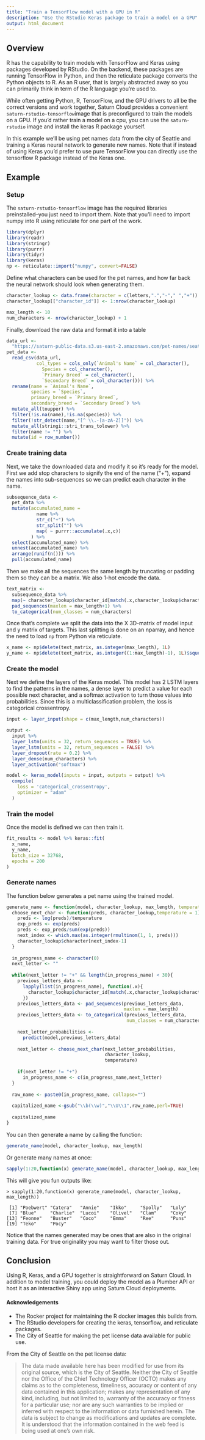 ```yaml
---
title: "Train a TensorFlow model with a GPU in R"
description: "Use the RStudio Keras package to train a model on a GPU"
output: html_document
---
```


## Overview
R has the capability to train models with TensorFlow and Keras using packages
developed by RStudio. On the backend, these packages are running TensorFlow in
Python, and then the reticulate package converts the Python objects to R. As an
R user, that is largely abstracted away so you can primarily think in term of
the R language you're used to.

While often getting Python, R, TensorFlow, and the GPU drivers to all be the
correct versions and work together, Saturn Cloud provides a convenient
`saturn-rstudio-tensorflow`image that is preconfigured to train the models on a
GPU. If you'd rather train a model on a cpu, you can use the `saturn-rstudio`
image and install the keras R package yourself.

In this example we'll be using pet names data from the city of Seattle and
training a Keras neural network to generate new names. Note that if instead
of using Keras you'd prefer to use pure TensorFlow you can directly use the 
tensorflow R package instead of the Keras one.

## Example

### Setup

The `saturn-rstudio-tensorflow` image has the required libraries
preinstalled--you just need to import them. Note that you'll need to import
numpy into R using reticulate for one part of the work.

```r
library(dplyr)
library(readr)
library(stringr)
library(purrr)
library(tidyr)
library(keras)
np <- reticulate::import("numpy", convert=FALSE)
```

Define what characters can be used for the pet names, and how far back the
neural network should look when generating them.

```r
character_lookup <- data.frame(character = c(letters,".","-"," ","+"))
character_lookup[["character_id"]] <- 1:nrow(character_lookup)

max_length <- 10
num_characters <- nrow(character_lookup) + 1
```

Finally, download the raw data and format it into a table

```r
data_url <-
  "https://saturn-public-data.s3.us-east-2.amazonaws.com/pet-names/seattle_pet_licenses.csv"
pet_data <- 
  read_csv(data_url, 
           col_types = cols_only(`Animal's Name` = col_character(),
             Species = col_character(),
             `Primary Breed` = col_character(),
             `Secondary Breed` = col_character())) %>%
  rename(name = `Animal's Name`,
         species = `Species`,
         primary_breed = `Primary Breed`,
         secondary_breed = `Secondary Breed`) %>%
  mutate_all(toupper) %>%
  filter(!is.na(name),!is.na(species)) %>%
  filter(!str_detect(name,"[^ \\.-[a-zA-Z]]")) %>%
  mutate_all(stringi::stri_trans_tolower) %>%
  filter(name != "") %>%
  mutate(id = row_number())
```


### Create training data

Next, we take the downloaded data and modify it so it's ready for the model. 
First we add stop characters to signify the end of the name ("+"), expand
the names into sub-sequences so we can predict each character in the name.


```r
subsequence_data <-
  pet_data %>%
  mutate(accumulated_name =
           name %>%
           str_c("+") %>%
           str_split("") %>%
           map( ~ purrr::accumulate(.x,c))
         ) %>%
  select(accumulated_name) %>%
  unnest(accumulated_name) %>%
  arrange(runif(n())) %>%
  pull(accumulated_name)
```

Then we make all the sequences the same length by truncating or padding them
so they can be a matrix. We also 1-hot encode the data.

```r
text_matrix <-
  subsequence_data %>%
  map(~ character_lookup$character_id[match(.x,character_lookup$character)]) %>% 
  pad_sequences(maxlen = max_length+1) %>% 
  to_categorical(num_classes = num_characters) 
```

Once that's complete we split the data into the X 3D-matrix of model input and
y matrix of targets. This last splitting is done on an nparray,
and hence the need to load `np` from Python via reticulate.

```r
x_name <- np$delete(text_matrix, as.integer(max_length), 1L) 
y_name <- np$delete(text_matrix, as.integer((1:max_length)-1), 1L)$squeeze()
```

### Create the model

Next we define the layers of the Keras model. This model has 2 LSTM layers to
find the patterns in the names, a dense layer to predict a value for each
possible next character, and a softmax activation to turn
those values into probabilities. Since this is a multiclassification problem,
the loss is categorical crossentropy.

```r

input <- layer_input(shape = c(max_length,num_characters)) 

output <- 
  input %>%
  layer_lstm(units = 32, return_sequences = TRUE) %>%
  layer_lstm(units = 32, return_sequences = FALSE) %>%
  layer_dropout(rate = 0.2) %>%
  layer_dense(num_characters) %>%
  layer_activation("softmax")

model <- keras_model(inputs = input, outputs = output) %>% 
  compile(
    loss = 'categorical_crossentropy',
    optimizer = "adam"
  )
```

### Train the model

Once the model is defined we can then train it.

```r
fit_results <- model %>% keras::fit(
  x_name, 
  y_name,
  batch_size = 32768,
  epochs = 200
)
```

### Generate names

The function below generates a pet name using the trained model.

```r
generate_name <- function(model, character_lookup, max_length, temperature = 1){
  choose_next_char <- function(preds, character_lookup,temperature = 1){
    preds <- log(preds)/temperature
    exp_preds <- exp(preds)
    preds <- exp_preds/sum(exp(preds))
    next_index <- which.max(as.integer(rmultinom(1, 1, preds)))
    character_lookup$character[next_index-1]
  }
  
  in_progress_name <- character(0)
  next_letter <- ""
  
  while(next_letter != "+" && length(in_progress_name) < 30){
    previous_letters_data <- 
      lapply(list(in_progress_name), function(.x){
        character_lookup$character_id[match(.x,character_lookup$character)]
      })
    previous_letters_data <- pad_sequences(previous_letters_data,
                                           maxlen = max_length)
    previous_letters_data <- to_categorical(previous_letters_data,
                                            num_classes = num_characters)
    
    next_letter_probabilities <- 
      predict(model,previous_letters_data)
    
    next_letter <- choose_next_char(next_letter_probabilities,
                                    character_lookup,
                                    temperature)
    
    if(next_letter != "+")
      in_progress_name <- c(in_progress_name,next_letter)
  }
  
  raw_name <- paste0(in_progress_name, collapse="")
  
  capitalized_name <-gsub("\\b(\\w)","\\U\\1",raw_name,perl=TRUE)
  
  capitalized_name
}
```

You can then generate a name by calling the function:

```r
generate_name(model, character_lookup, max_length)
```

Or generate many names at once:

```r
sapply(1:20,function(x) generate_name(model, character_lookup, max_length))
```

This will give you fun outputs like:

```
> sapply(1:20,function(x) generate_name(model, character_lookup, max_length))

 [1] "Poebwert" "Catera"   "Annie"    "Ikko"     "Spolly"   "Loly"    
 [7] "Blue"     "Charlie"  "Lucoi"    "Olivel"   "Clam"     "Coky"    
[13] "Feonne"   "Buster"   "Coco"     "Emma"     "Ree"      "Puns"    
[19] "Teko"     "Pocy"  
```

Notice that the names generated may be ones that are also in the original
training data. For true originality you may want to filter those out.

## Conclusion

Using R, Keras, and a GPU together is straightforward on Saturn Cloud. In
addition to model training, you could deploy the model as a Plumber API or
host it as an interactive Shiny app using Saturn Cloud deployments.

#### Acknowledgements

* The Rocker project for maintaining the R docker images this builds from.
* The RStudio developers for creating the keras, tensorflow, and reticulate packages.
* The City of Seattle for making the pet license data available for public use.

From the City of Seattle on the pet license data:

> The data made available here has been modified for use from its original
> source, which is the City of Seattle. Neither the City of Seattle nor the
> Office of the Chief Technology Officer (OCTO) makes any claims as to the
> completeness, timeliness, accuracy or content of any data contained in this
> application; makes any representation of any kind, including, but not limited
> to, warranty of the accuracy or fitness for a particular use; nor are any such
> warranties to be implied or inferred with respect to the information or data
> furnished herein. The data is subject to change as modifications and updates
> are complete. It is understood that the information contained in the web feed
> is being used at one's own risk.
